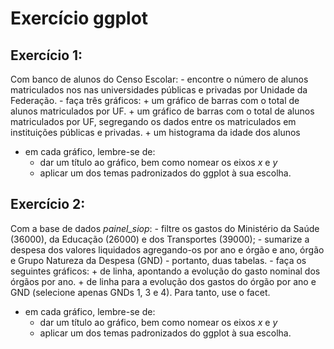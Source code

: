 # Exercício ggplot

## Exercício 1:

Com banco de alunos do Censo Escolar:
- encontre o número de alunos matriculados nos nas universidades públicas e privadas por Unidade da Federação. 
- faça três gráficos:
    + um gráfico de barras com o total de alunos matriculados por UF. 
    + um gráfico de barras com o total de alunos matriculados por UF, segregando os dados entre os matriculados em instituições públicas e privadas.
    + um histograma da idade dos alunos

- em cada gráfico, lembre-se de:
    + dar um título ao gráfico, bem como nomear os eixos *x* e *y*
    + aplicar um dos temas padronizados do ggplot à sua escolha.
 
## Exercício 2: 
Com a base de dados *painel_siop*:
- filtre os gastos do Ministério da Saúde (36000), da Educação (26000) e dos Transportes (39000);
- sumarize a despesa dos valores liquidados agregando-os por ano e órgão e ano, órgão e Grupo Natureza da Despesa (GND) - portanto, duas tabelas. 
- faça os seguintes gráficos:
    + de linha, apontando a evolução do gasto nominal dos órgãos por ano.
    + de linha para a evolução dos gastos do órgão por ano e GND (selecione apenas GNDs 1, 3 e 4). Para tanto, use o facet.
    
- em cada gráfico, lembre-se de:
    + dar um título ao gráfico, bem como nomear os eixos *x* e *y*
    + aplicar um dos temas padronizados do ggplot à sua escolha.
 
